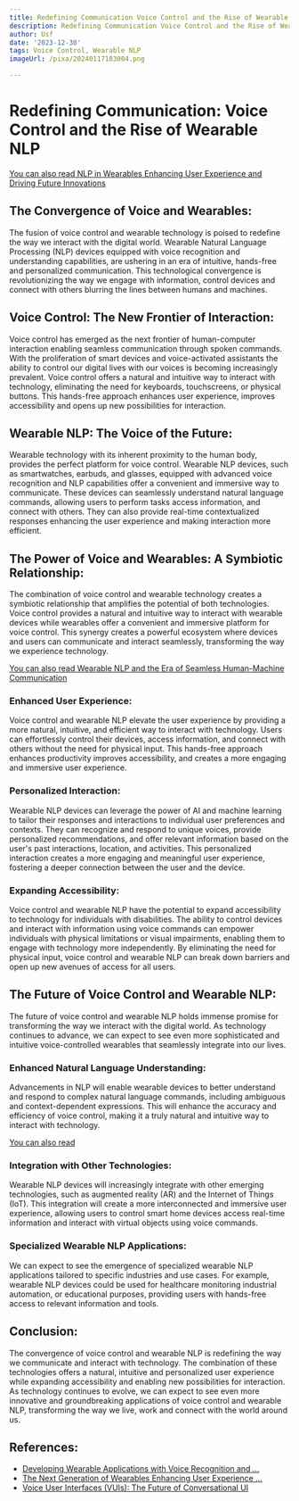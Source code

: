 ```yaml
---
title: Redefining Communication Voice Control and the Rise of Wearable NLP
description: Redefining Communication Voice Control and the Rise of Wearable NLP
author: Usf
date: '2023-12-30'
tags: Voice Control, Wearable NLP
imageUrl: /pixa/20240117183004.png

---
```

#  Redefining  Communication: Voice Control and  the Rise of Wearable NLP

[You can also read NLP in Wearables Enhancing User Experience and Driving Future Innovations](NLP%20in%20Wearables%20Enhancing%20User%20Experience%20and%20Driving%20Future%20Innovations)


## The Convergence of Voice and Wearables:

The fusion of voice control and wearable technology is poised to redefine the way we interact with the digital world. Wearable Natural Language Processing (NLP) devices equipped with voice recognition and understanding capabilities, are ushering in an  era of intuitive, hands-free and personalized communication. This technological convergence is revolutionizing the way we engage with information, control devices and connect with others blurring the lines between humans  and machines.

## Voice Control: The New Frontier of Interaction:

Voice control has emerged as the next frontier of human-computer interaction enabling seamless communication through spoken commands. With the proliferation  of  smart devices and  voice-activated assistants the ability to control our digital lives with our voices is  becoming increasingly prevalent. Voice control offers a natural and intuitive  way  to interact with technology, eliminating the  need for keyboards, touchscreens, or physical buttons. This hands-free approach enhances user experience,  improves accessibility and opens up new possibilities for interaction.

## Wearable NLP: The Voice of the Future:

Wearable technology  with its inherent proximity to the human  body, provides the perfect platform for voice control. Wearable NLP devices, such as  smartwatches, earbuds, and glasses, equipped with advanced voice recognition and NLP capabilities offer a convenient  and immersive way to  communicate. These  devices can seamlessly understand natural language commands, allowing users to perform tasks access information, and  connect with others. They can also provide real-time contextualized responses enhancing the user  experience and making interaction more efficient.

## The Power of Voice  and Wearables: A Symbiotic Relationship:

The combination of voice control and wearable  technology creates a symbiotic relationship that amplifies the potential of both technologies. Voice control provides a natural and intuitive  way to interact  with wearable devices while  wearables offer a convenient and immersive platform for voice control. This synergy creates a powerful ecosystem  where devices and users can communicate and interact seamlessly, transforming the way  we experience technology.

[You  can also  read Wearable NLP and the Era of Seamless  Human-Machine Communication](Wearable%20NLP%20and%20the%20Era%20of%20Seamless%20Human-Machine%20Communication)


### Enhanced User Experience:

Voice control  and wearable NLP elevate the user experience by providing a more natural,  intuitive, and efficient way to interact with technology. Users can effortlessly control their devices, access information, and connect with others without the need for physical input. This hands-free approach enhances productivity improves accessibility, and creates a more engaging and immersive user experience.

### Personalized Interaction:

Wearable NLP devices can leverage the power of AI and machine learning to tailor  their  responses and interactions  to individual  user preferences and contexts.  They can  recognize and respond to unique voices, provide  personalized recommendations,  and offer relevant information based on the user's past interactions, location, and activities. This personalized interaction creates a more engaging and meaningful user experience, fostering a deeper connection between the user and the device.

### Expanding Accessibility:

Voice control and wearable NLP have the potential to expand accessibility to technology for individuals with disabilities. The ability to control devices and  interact with information using voice commands can  empower individuals with  physical limitations or visual impairments, enabling them to engage with technology  more independently.  By eliminating  the need for physical input,  voice control and wearable NLP can  break down barriers and  open up new avenues  of access for all users.

## The  Future of Voice Control and Wearable NLP:

The future  of voice control and wearable  NLP holds immense promise for transforming the way we interact with the digital world. As technology  continues to advance, we can expect to see even  more sophisticated  and intuitive voice-controlled wearables that seamlessly integrate into our lives.

### Enhanced Natural Language Understanding:

Advancements in NLP will enable  wearable devices to better  understand and respond to  complex natural language commands, including ambiguous and context-dependent expressions.  This will enhance the accuracy and efficiency  of voice control, making it a truly natural and intuitive way to interact with technology.

[You can also read ]()


### Integration with Other Technologies:

Wearable NLP devices  will increasingly integrate with other emerging technologies, such as augmented reality (AR) and the Internet of Things (IoT). This integration will create a more interconnected and immersive user experience, allowing users to  control smart home devices  access real-time  information and interact with  virtual objects using voice commands.

### Specialized Wearable NLP  Applications:

We can expect to  see  the emergence of specialized wearable NLP applications tailored to specific industries and use cases. For example, wearable NLP devices could be used for healthcare monitoring industrial automation, or educational purposes, providing users with hands-free access to relevant  information and  tools.

##  Conclusion:

The convergence of voice control and wearable NLP  is  redefining the way we communicate and  interact with technology.  The combination of these technologies offers a natural, intuitive and personalized user experience while expanding accessibility and enabling new  possibilities for  interaction. As technology continues to  evolve, we can expect to see even more innovative and groundbreaking applications of  voice control and wearable NLP, transforming the way we live, work and connect with the world  around us.

## References:
- [Developing Wearable Applications with Voice Recognition and ...](https://www.linkedin.com/pulse/developing-wearable-applications-voice-recognition-nlp-strivemindz-j4sgf)
- [The Next Generation of Wearables Enhancing User Experience ...](https://nlpwear.com/blog/the%20next%20generation%20of%20wearables%20enhancing%20user%20experience%20through%20natural%20language%20processing)
- [Voice User Interfaces (VUIs): The Future of Conversational UI](https://medium.com/@tarun.uiuxd/voice-user-interfaces-vuis-the-future-of-conversational-ui-065232d850eb)
